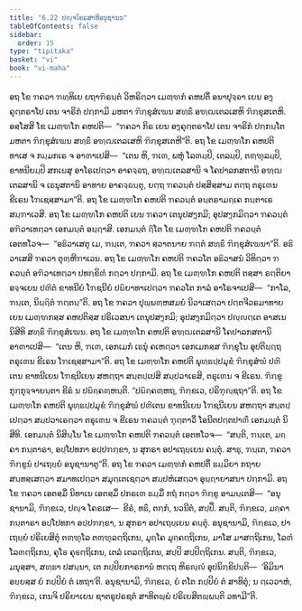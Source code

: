 ```yaml
---
title: "6.22 ປຎ຺ຈໂຄຣສາທິອນຸຊານນ"
tableOfContents: false
sidebar:
  order: 15
type: "tipitaka"
basket: "vi"
book: "vi-maha"
---
```



<DynamicBreadcrumb />

<Division number="299" book="vi-maha">

<Paragraph number="1350" book="vi-maha">
ອຖ ໂຂ ຠຄວາ ຠທ຺ທິເຍ ຍຖາຠິຣນ຺ຕໍ ວິຫຣິຕ຺ວາ ເມຓ຺ຑກໍ ຄຫປຕິໍ ອນາປຸຈ຺ຉາ ເຍນ ອງ຺ຄຸຕ຺ຕຣາໂປ ເຕນ ຈາຣິກໍ ປກ຺ກາມິ ມຫຕາ ຠິກ຺ຂຸສໍເຆນ ສທ຺ຘິໍ ອຑ຺ຒເຕລເສຫິ ຠິກ຺ຂຸສເຕຫິ. ອສ຺ໂສສິ ໂຂ ເມຓ຺ຑໂກ ຄຫປຕິ—  “ຠຄວາ ກິຣ ເຍນ ອງ຺ຄຸຕ຺ຕຣາໂປ ເຕນ ຈາຣິກໍ ປກ຺ກນ຺ໂຕ ມຫຕາ ຠິກ຺ຂຸສໍເຆນ ສທ຺ຘິໍ ອຑ຺ຒເຕລເສຫິ ຠິກ຺ຂຸສເຕຫີ”ຕິ. ອຖ ໂຂ ເມຓ຺ຑໂກ ຄຫປຕິ ທາເສ ຈ ກມ຺ມກເຣ ຈ ອາຓາເປສິ—  “ເຕນ ຫິ, ຠເຓ, ພຫຸໍ ໂລຓມ຺ປິ, ເຕລມ຺ປິ, ຕຓ຺ຑຸລມ຺ປິ, ຂາທນີຍມ຺ປິ ສກເຏສຸ ອາໂຣເປຕ຺ວາ ອາຄຈ຺ຉຖ, ອຑ຺ຒເຕລສານິ ຈ ໂຄປາລກສຕານິ ອຑ຺ຒເຕລສານິ ຈ ເຘນຸສຕານິ ອາທາຍ ອາຄຈ຺ຉນ຺ຕຸ, ຍຕ຺ຖ ຠຄວນ຺ຕໍ ປສ຺ສິສ຺ສາມ ຕຕ຺ຖ ຕຣຸເຓນ ຂີເຣນ ໂຠເຊສ຺ສາມາ”ຕິ. ອຖ ໂຂ ເມຓ຺ຑໂກ ຄຫປຕິ ຠຄວນ຺ຕໍ ອນ຺ຕຣາມຄ຺ເຄ ກນ຺ຕາເຣ ສມ຺ຠາເວສິ. ອຖ ໂຂ ເມຓ຺ຑໂກ ຄຫປຕິ ເຍນ ຠຄວາ ເຕນຸປສງ຺ກມິ; ອຸປສງ຺ກມິຕ຺ວາ ຠຄວນ຺ຕໍ ອຠິວາເທຕ຺ວາ ເອກມນ຺ຕໍ ອຏ຺ຐາສິ. ເອກມນ຺ຕໍ ຐິໂຕ ໂຂ ເມຓ຺ຑໂກ ຄຫປຕິ ຠຄວນ຺ຕໍ ເອຕທໂວຈ—  “ອຘິວາເສຕຸ ເມ, ຠນ຺ເຕ, ຠຄວາ ສ຺ວາຕນາຍ ຠຕ຺ຕໍ ສທ຺ຘິໍ ຠິກ຺ຂຸສໍເຆນາ”ຕິ. ອຘິວາເສສິ ຠຄວາ ຕຸຓ຺ຫີຠາເວນ. ອຖ ໂຂ ເມຓ຺ຑໂກ ຄຫປຕິ ຠຄວໂຕ ອຘິວາສນໍ ວິທິຕ຺ວາ ຠຄວນ຺ຕໍ ອຠິວາເທຕ຺ວາ ປທກ຺ຂິຓໍ ກຕ຺ວາ ປກ຺ກາມິ.
</Paragraph>

<Paragraph number="1351" book="vi-maha">
ອຖ ໂຂ ເມຓ຺ຑໂກ ຄຫປຕິ ຕສ຺ສາ ຣຕ຺ຕິຍາ ອຈ຺ຈເຍນ ປຓີຕໍ ຂາທນີຍໍ ໂຠຊນີຍໍ ປຏິຍາທາເປຕ຺ວາ ຠຄວໂຕ ກາລໍ ອາໂຣຈາເປສິ—  “ກາໂລ, ຠນ຺ເຕ, ນິຏ຺ຐິຕໍ ຠຕ຺ຕນ຺”ຕິ. ອຖ ໂຂ ຠຄວາ ປຸພ຺ພຓ຺ຫສມຍໍ ນິວາເສຕ຺ວາ ປຕ຺ຕຈີວຣມາທາຍ ເຍນ ເມຓ຺ຑກສ຺ສ ຄຫປຕິສ຺ສ ປຣິເວສນາ ເຕນຸປສງ຺ກມິ; ອຸປສງ຺ກມິຕ຺ວາ ປຎ຺ຎຕ຺ເຕ ອາສເນ ນິສີທິ ສທ຺ຘິໍ ຠິກ຺ຂຸສໍເຆນ. ອຖ ໂຂ ເມຓ຺ຑໂກ ຄຫປຕິ ອຑ຺ຒເຕລສານິ ໂຄປາລກສຕານິ ອາຓາເປສິ—  “ເຕນ ຫິ, ຠເຓ, ເອກເມກໍ ເຘນຸໍ ຄເຫຕ຺ວາ ເອກເມກສ຺ສ ຠິກ຺ຂຸໂນ ອຸປຕິຏ຺ຐຖ ຕຣຸເຓນ ຂີເຣນ ໂຠເຊສ຺ສາມາ”ຕິ. ອຖ ໂຂ ເມຓ຺ຑໂກ ຄຫປຕິ ພຸທ຺ຘປ຺ປມຸຂໍ ຠິກ຺ຂຸສໍຆໍ ປຓີເຕນ ຂາທນີເຍນ ໂຠຊນີເຍນ ສຫຕ຺ຖາ ສນ຺ຕປ຺ເປສິ ສມ຺ປວາເຣສິ, ຕຣຸເຓນ ຈ ຂີເຣນ. ຠິກ຺ຂູ ກຸກ຺ກຸຈ຺ຈາຍນ຺ຕາ ຂີຣໍ ນ ປຏິຄ຺ຄຓ຺ຫນ຺ຕິ. “ປຏິຄ຺ຄຓ຺ຫຖ, ຠິກ຺ຂເວ, ປຣິຠຸຎ຺ຊຖາ”ຕິ. ອຖ ໂຂ ເມຓ຺ຑໂກ ຄຫປຕິ ພຸທ຺ຘປ຺ປມຸຂໍ ຠິກ຺ຂຸສໍຆໍ ປຓີເຕນ ຂາທນີເຍນ ໂຠຊນີເຍນ ສຫຕ຺ຖາ ສນ຺ຕປ຺ເປຕ຺ວາ ສມ຺ປວາເຣຕ຺ວາ ຕຣຸເຓນ ຈ ຂີເຣນ ຠຄວນ຺ຕໍ ຠຸຕ຺ຕາວິໍ ໂອນີຕປຕ຺ຕປາຓິໍ ເອກມນ຺ຕໍ ນິສີທິ. ເອກມນ຺ຕໍ ນິສິນ຺ໂນ ໂຂ ເມຓ຺ຑໂກ ຄຫປຕິ ຠຄວນ຺ຕໍ ເອຕທໂວຈ—  “ສນ຺ຕິ, ຠນ຺ເຕ, ມຄ຺ຄາ ກນ຺ຕາຣາ, ອປ຺ໂປທກາ ອປ຺ປຠກ຺ຂາ, ນ ສຸກຣາ ອປາເຖຍ຺ເຍນ ຄນ຺ຕຸໍ. ສາຘຸ, ຠນ຺ເຕ, ຠຄວາ ຠິກ຺ຂູນໍ ປາເຖຍ຺ຍໍ ອນຸຊານາຕູ”ຕິ. ອຖ ໂຂ ຠຄວາ ເມຓ຺ຑກໍ ຄຫປຕິໍ ຘມ຺ມິຍາ ກຖາຍ ສນ຺ທສ຺ເສຕ຺ວາ ສມາທເປຕ຺ວາ ສມຸຕ຺ເຕເຊຕ຺ວາ ສມ຺ປຫໍເສຕ຺ວາ ອຸຏ຺ຐາຍາສນາ ປກ຺ກາມິ.
</Paragraph>

<Paragraph number="1352" book="vi-maha">
ອຖ ໂຂ ຠຄວາ ເອຕສ຺ມິໍ ນິທາເນ ເອຕສ຺ມິໍ ປກຣເຓ ຘມ຺ມິໍ ກຖໍ ກຕ຺ວາ ຠິກ຺ຂູ ອາມນ຺ເຕສິ—  “ອນຸຊານາມິ, ຠິກ຺ຂເວ, ປຎ຺ຈ ໂຄຣເສ—  ຂີຣໍ, ທຘິໍ, ຕກ຺ກໍ, ນວນີຕໍ, ສປ຺ປິໍ. ສນ຺ຕິ, ຠິກ຺ຂເວ, ມຄ຺ຄາ ກນ຺ຕາຣາ ອປ຺ໂປທກາ ອປ຺ປຠກ຺ຂາ, ນ ສຸກຣາ ອປາເຖຍ຺ເຍນ ຄນ຺ຕຸໍ. ອນຸຊານາມິ, ຠິກ຺ຂເວ, ປາເຖຍ຺ຍໍ ປຣິເຍສິຕຸໍ ຕຓ຺ຑຸໂລ ຕຓ຺ຑຸລຕ຺ຖິເກນ, ມຸຄ຺ໂຄ ມຸຄ຺ຄຕ຺ຖິເກນ, ມາໂສ ມາສຕ຺ຖິເກນ, ໂລຓໍ ໂລຓຕ຺ຖິເກນ, ຄຸໂຬ ຄຸຬຕ຺ຖິເກນ, ເຕລໍ ເຕລຕ຺ຖິເກນ, ສປ຺ປິ ສປ຺ປິຕ຺ຖິເກນ. ສນ຺ຕິ, ຠິກ຺ຂເວ, ມນຸສ຺ສາ, ສທ຺ຘາ ປສນ຺ນາ, ເຕ ກປ຺ປິຍກາຣການໍ ຫຕ຺ເຖ ຫິຣຎ຺ຎໍ ອຸປນິກ຺ຂິປນ຺ຕິ—  ‘ອິມິນາ ອຍ຺ຍສ຺ສ ຍໍ ກປ຺ປິຍໍ ຕໍ ເທຖາ’ຕິ. ອນຸຊານາມິ, ຠິກ຺ຂເວ, ຍໍ ຕໂຕ ກປ຺ປິຍໍ ຕໍ ສາທິຕຸໍ; ນ ຕ຺ເວວາຫໍ, ຠິກ຺ຂເວ, ເກນຈິ ປຣິຍາເຍນ ຊາຕຣູປຣຊຕໍ ສາທິຕພ຺ພໍ ປຣິເຍສິຕພ຺ພນ຺ຕິ ວທາມີ”ຕິ.
</Paragraph>
</Division>